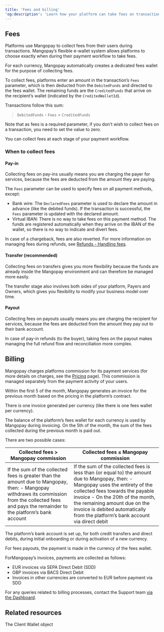 ```yaml
---
title: 'Fees and billing'  
'og:description': 'Learn how your platform can take fees on transactions, plus how Mangopay’s billing cycle works.'  
---
```

  

## Fees  

Platforms use Mangopay to collect fees from their users during transactions. Mangopay’s flexible e-wallet system allows platforms to choose exactly when during their payment workflow to take fees.   

For each currency, Mangopay automatically creates a dedicated fees wallet for the purpose of collecting fees.  

To collect fees, platforms enter an amount in the transaction’s `Fees` parameter, which is then deducted from the `DebitedFunds` and directed to the fees wallet. The remaining funds are the `CreditedFunds` that arrive on the recipient’s wallet (indicated by the `CreditedWalletId`). 

Transactions follow this sum:

> `DebitedFunds` - `Fees` = `CreditedFunds`

Note that as fees is a required parameter, if you don't wish to collect fees on a transaction, you need to set the value to zero.  

You can collect fees at each stage of your payment workflow. 

### When to collect fees  

#### Pay-in  

Collecting fees on pay-ins usually means you are charging the payer for services, because the fees are deducted from the amount they are paying.  

The `Fees` parameter can be used to specify fees on all payment methods, except:  
- Bank wire: The `DeclaredFees` parameter is used to declare the amount in advance (like the debited funds). If the transaction is successful, the `Fees` parameter is updated with the declared amount.  
- Virtual IBAN: There is no way to take fees on this payment method. The funds are registered automatically when they arrive on the IBAN of the wallet, so there is no way to indicate and divert fees.  

In case of a chargeback, fees are also reverted. For more information on managing fees during refunds, see <a href="/guides/refunds">Refunds - Handling fees</a>.  

#### Transfer (recommended)  

Collecting fees on transfers gives you more flexibility because the funds are already inside the Mangopay environment and can therefore be managed more easily.  

The transfer stage also involves both sides of your platform, Payers and Owners, which gives you flexibility to modify your business model over time.  

#### Payout  

Collecting fees on payouts usually means you are charging the recipient for services, because the fees are deducted from the amount they pay out to their bank account.  

In case of pay-in refunds (to the buyer), taking fees on the payout makes managing the full refund flow and reconciliation more complex.   

## Billing  

Mangopay charges platforms commission for its payment services (for more details on charges, see the <a href="https://mangopay.com/pricing" target="_blank">Pricing</a> page). This commission is managed separately from the payment activity of your users.  

Within the first 5 <WorkingDay content="working days" /> of the month, Mangopay generates an invoice for the previous month based on the pricing in the platform’s contract.  

There is one invoice generated per currency (like there is one fees wallet per currency).  

The balance of the platform’s fees wallet for each currency is used by Mangopay during invoicing. On the 5th <WorkingDay content="working day" /> of the month, the sum of the fees collected during the previous month is paid out.  

There are two possible cases: 

<table>
  <thead class="header">
    <tr>
      <th>Collected fees > Mangopay commission</th>
      <th>Collected fees ≤ Mangopay commission</th>
    </tr>
  </thead>
  <tbody class="table-content">
    <tr>
<td>
If the sum of the collected fees is greater than the amount due to Mangopay, then:  
- Mangopay withdraws its commission from the collected fees and pays the remainder to the platform’s bank account
</td>
<td>
If the sum of the collected fees is less than (or equal to) the amount due to Mangopay, then:  
- Mangopay uses the entirety of the collected fees towards the payable invoice  
- On the 20th of the month, the remaining amount due on the invoice is debited automatically from the platform’s bank account via direct debit  
</td>
    </tr>
  </tbody>
</table>

The platform’s bank account is set up, for both credit transfers and direct debits, during initial onboarding or during activation of a new currency.   

For fees payouts, the payment is made in the currency of the fees wallet.  

ForMangopay’s invoices, payments are collected as follows:  
- EUR invoices via SEPA Direct Debit (SDD)  
- GBP invoices via BACS Direct Debit  
- Invoices in other currencies are converted to EUR before payment via SDD  

For any queries related to billing processes, contact the Support team <a href="https://hub.mangopay.com/" target="_blank">via the Dashboard</a>.  

## Related resources  

<CardGroup cols={1}>
    <Card title="Endpoints" href="/api-reference/client-wallets/client-wallet-object">The Client Wallet object</Card>
</CardGroup>